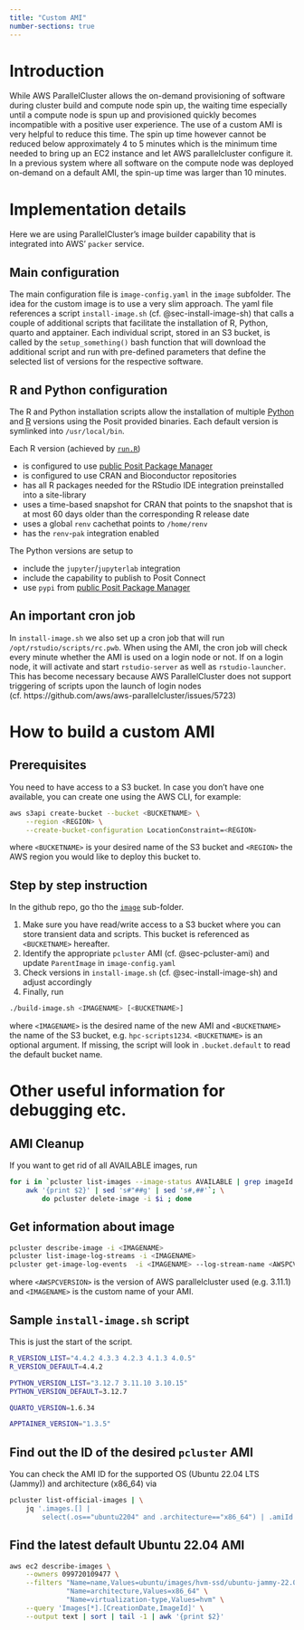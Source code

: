 ```yaml
---
title: "Custom AMI"
number-sections: true
--- 
```


# Introduction 

While AWS ParallelCluster allows the on-demand provisioning of software during cluster build and compute node spin up, the waiting time especially until a compute node is spun up and provisioned quickly becomes incompatible with a positive user experience. The use of a custom AMI is very helpful to reduce this time. The spin up time however cannot be reduced below approximately 4 to 5 minutes which is the minimum time needed to bring up an EC2 instance and let AWS parallelcluster configure it. In a previous system where all software on the compute node was deployed on-demand on a default AMI, the spin-up time was larger than 10 minutes.

# Implementation details

Here we are using ParallelCluster's image builder capability that is integrated into AWS'  `packer` service.

## Main configuration

The main configuration file is `image-config.yaml` in the `image` subfolder. The idea for the custom image is to use a very slim approach. The yaml file references a script `install-image.sh` (cf. @sec-install-image-sh) that calls a couple of additional scripts that facilitate the installation of R, Python, quarto and apptainer. Each individual script, stored in an S3 bucket, is called by the `setup_something()` bash function that will download the additional script and run with pre-defined parameters that define the selected list of versions for the respective software. 

## R and Python configuration 

The R and Python installation scripts allow the installation of multiple [Python](https://docs.posit.co/resources/install-python.html) and [R](https://docs.posit.co/resources/install-r.html) versions using the Posit provided binaries. Each default version is symlinked into `/usr/local/bin`. 

Each R version (achieved by [`run.R`](../../image/run.R))

* is configured to use [public Posit Package Manager](https://packagemanager.posit.co) 
* is configured to use CRAN and Bioconductor repositories
* has all R packages needed for the RStudio IDE integration preinstalled into a site-library
* uses a time-based snapshot for CRAN that points to the snapshot that is at most 60 days older than the corresponding R release date
* uses a global `renv` cachethat  points to `/home/renv` 
* has the `renv`-`pak` integration enabled

The Python versions are setup to 

* include the `jupyter`/`jupyterlab` integration 
* include the capability to publish to Posit Connect
* use `pypi` from [public Posit Package Manager](https://packagemanager.posit.co)

## An important cron job 
In `install-image.sh` we also set up a cron job that will run `/opt/rstudio/scripts/rc.pwb`. When using the AMI, the cron job will check every minute whether the AMI is used on a login node or not. If on a login node, it will activate and start `rstudio-server` as well as `rstudio-launcher`. This has become necessary because AWS ParallelCluster does not support triggering of scripts upon the launch of login nodes (cf. https://github.com/aws/aws-parallelcluster/issues/5723)

# How to build a custom AMI 

## Prerequisites 

You need to have access to a S3 bucket. In case you don't have one available, you can create one using the AWS CLI, for example: 

``` bash
aws s3api create-bucket --bucket <BUCKETNAME> \
    --region <REGION> \
    --create-bucket-configuration LocationConstraint=<REGION>
```

where `<BUCKETNAME>` is your desired name of the S3 bucket and `<REGION>` the AWS region you would like to deploy this bucket to. 

## Step by step instruction 

In the github repo, go tho the [`image`](../../image) sub-folder. 

1. Make sure you have read/write access to a S3 bucket where you can store transient data and scripts. This bucket is referenced as `<BUCKETNAME>` hereafter. 
2. Identify the appropriate `pcluster` AMI (cf. @sec-pcluster-ami) and update `ParentImage` in `image-config.yaml`
3. Check versions in `install-image.sh` (cf. @sec-install-image-sh) and adjust accordingly
4. Finally, run 
``` bash
./build-image.sh <IMAGENAME> [<BUCKETNAME>]
```
where `<IMAGENAME>` is the desired name of the new AMI and `<BUCKETNAME>` the name of the S3 bucket, e.g. `hpc-scripts1234`. `<BUCKETNAME>` is an optional argument. If missing, the script will look in `.bucket.default` to read the default bucket name. 

# Other useful information for debugging etc.

## AMI Cleanup 

If you want to get rid of all AVAILABLE images, run

``` bash
for i in `pcluster list-images --image-status AVAILABLE | grep imageId | \
    awk '{print $2}' | sed 's#"##g' | sed 's#,##'`; \
        do pcluster delete-image -i $i ; done
```

## Get information about image 

``` bash
pcluster describe-image -i <IMAGENAME>
pcluster list-image-log-streams -i <IMAGENAME>
pcluster get-image-log-events  -i <IMAGENAME> --log-stream-name <AWSPCVERSION>/1
```

where `<AWSPCVERSION>` is the version of AWS parallelcluster used (e.g. 3.11.1) and `<IMAGENAME>` is the custom name of your AMI. 

## Sample `install-image.sh` script {#sec-install-image-sh}

This is just the start of the script. 

``` bash
R_VERSION_LIST="4.4.2 4.3.3 4.2.3 4.1.3 4.0.5"
R_VERSION_DEFAULT=4.4.2

PYTHON_VERSION_LIST="3.12.7 3.11.10 3.10.15"
PYTHON_VERSION_DEFAULT=3.12.7

QUARTO_VERSION=1.6.34

APPTAINER_VERSION="1.3.5"
```

## Find out the ID of the desired `pcluster` AMI {#sec-pcluster-ami}

You can check the AMI ID for the supported OS (Ubuntu 22.04 LTS (Jammy)) and architecture (x86_64) via 

``` bash 
pcluster list-official-images | \
    jq '.images.[] | 
        select(.os=="ubuntu2204" and .architecture=="x86_64") | .amiId'
```

## Find the latest default Ubuntu 22.04 AMI 

``` bash
aws ec2 describe-images \
    --owners 099720109477 \
    --filters "Name=name,Values=ubuntu/images/hvm-ssd/ubuntu-jammy-22.04-amd64-server-*" \
              "Name=architecture,Values=x86_64" \
              "Name=virtualization-type,Values=hvm" \
    --query 'Images[*].[CreationDate,ImageId]' \
    --output text | sort | tail -1 | awk '{print $2}'
```
